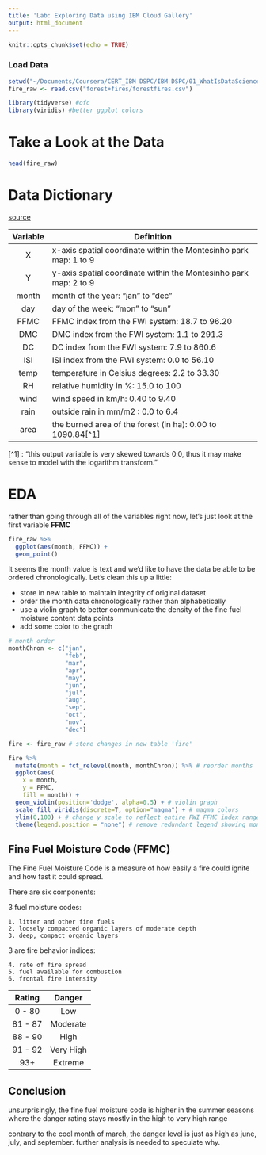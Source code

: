 ```yaml
---
title: 'Lab: Exploring Data using IBM Cloud Gallery'
output: html_document
---
```


```r
knitr::opts_chunk$set(echo = TRUE)
```

### Load Data

```r
setwd("~/Documents/Coursera/CERT_IBM DSPC/IBM DSPC/01_WhatIsDataScience/0 - Data/")
fire_raw <- read.csv("forest+fires/forestfires.csv")

library(tidyverse) #ofc
library(viridis) #better ggplot colors
```

# Take a Look at the Data
```r
head(fire_raw)
```

# Data Dictionary
[source](https://archive.ics.uci.edu/dataset/162/forest+fires)

| Variable | Definition |
|:---:| --- |
| X | x-axis spatial coordinate within the Montesinho park map: 1 to 9 |
| Y | y-axis spatial coordinate within the Montesinho park map: 2 to 9 |
| month | month of the year: "jan" to "dec"  |
| day | day of the week: "mon" to "sun" |
| FFMC | FFMC index from the FWI system: 18.7 to 96.20 |
| DMC | DMC index from the FWI system: 1.1 to 291.3  |
| DC | DC index from the FWI system: 7.9 to 860.6  |
| ISI | ISI index from the FWI system: 0.0 to 56.10 |
| temp| temperature in Celsius degrees: 2.2 to 33.30 |
| RH | relative humidity in %: 15.0 to 100 |
| wind | wind speed in km/h: 0.40 to 9.40 |
| rain | outside rain in mm/m2 : 0.0 to 6.4 |
| area | the burned area of the forest (in ha): 0.00 to 1090.84[^1] |

[^1] : "this output variable is very skewed towards 0.0, thus it may make
sense to model with the logarithm transform." 

# EDA
rather than going through all of the variables right now, let's just look at the first variable **FFMC**

```r
fire_raw %>% 
  ggplot(aes(month, FFMC)) +
  geom_point()
```

It seems the month value is text and we'd like to have the data be able to be ordered chronologically. 
Let's clean this up a little:
  
  - store in new table to maintain integrity of original dataset 
  - order the month data chronologically rather than alphabetically 
  - use a violin graph to better communicate the density of the fine fuel moisture content data points 
  - add some color to the graph

```r
# month order
monthChron <- c("jan",
                "feb",
                "mar",
                "apr",
                "may",
                "jun",
                "jul",
                "aug",
                "sep",
                "oct",
                "nov",
                "dec")

fire <- fire_raw # store changes in new table 'fire'

fire %>%
  mutate(month = fct_relevel(month, monthChron)) %>% # reorder months
  ggplot(aes(
    x = month,
    y = FFMC,
    fill = month)) +
  geom_violin(position='dodge', alpha=0.5) + # violin graph
  scale_fill_viridis(discrete=T, option="magma") + # magma colors
  ylim(0,100) + # change y scale to reflect entire FWI FFMC index range
  theme(legend.position = "none") # remove redundant legend showing month's colors
```
<div class='fluid-row'>

<div class='col-md-12'>

## Fine Fuel Moisture Code (FFMC)

The Fine Fuel Moisture Code is a measure of how easily a fire could ignite and how fast it could spread.

<div class='col-md-8'>

There are six components:
  
  3 fuel moisture codes:
    
    1. litter and other fine fuels
    2. loosely compacted organic layers of moderate depth
    3. deep, compact organic layers
  
  3 are fire behavior indices:
    
    4. rate of fire spread
    5. fuel available for combustion
    6. frontal fire intensity

</div>

<div class='col-md-4'>

| Rating | Danger |
|:------:|:------:|
| 0 - 80 | Low |
| 81 - 87 | Moderate |
| 88 - 90 | High |
| 91 - 92 | Very High |
| 93+ | Extreme |

</div>

</div>

</div>

## Conclusion
unsurprisingly, the fine fuel moisture code is higher in the summer seasons where the danger rating stays mostly in the high to very high range

contrary to the cool month of march, the danger level is just as high as june, july, and september. further analysis is needed to speculate why.
















